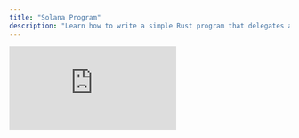 ```yaml
---
title: "Solana Program"
description: "Learn how to write a simple Rust program that delegates and increments a counter on Solana"
---
```




<div
  style={{
    position: "relative",
    paddingBottom: "56.25%",
    height: 0,
    overflow: "hidden",
  }}
>
  <iframe
    src="https://www.youtube.com/embed/b77bwSGDHK0?si=Oknc5f8CuC17WBnV&list=PLWR_ZQiGMS8mIe1kPZe8OfHIbhvZqaM8V"
    title="Build a real-time Rust Counter on Solana with MagicBlock's Ephemeral Rollup | Tutorial"
    style={{
      position: "absolute",
      top: 0,
      left: 0,
      width: "100%",
      height: "100%",
    }}
    frameBorder="0"
    allow="accelerometer; autoplay; clipboard-write; encrypted-media; gyroscope; picture-in-picture; web-share"
    allowFullScreen
    referrerPolicy="strict-origin-when-cross-origin"
  />
</div>

This guide will walk you through the process of writing a simple native Rust program (without Anchor dependencies) that increments a counter. You’ll learn how to deploy this program on Solana and interact with it using a Typescript test script.

---

## Software Packages

<SoftwareRust />

---

## Quick Access

If you prefer to dive straight into the code:

<CardGroup cols={2}>
  <Card
    title="Source Code: Native Rust Counter Program"
    icon="rust"
    href="https://github.com/magicblock-labs/magicblock-engine-examples/tree/main/rust-counter"
    iconType="duotone"
  ></Card>
  <Card
    title="Source Code: Typescript Test Script"
    icon="js"
    href="https://github.com/magicblock-labs/magicblock-engine-examples/blob/main/rust-counter/tests"
    iconType="duotone"
  ></Card>
  <Card
    title="Local Development"
    icon="computer"
    href="/pages/ephemeral-rollups-ers/how-to-guide/local-development"
    iconType="duotone"
  ></Card>
</CardGroup>

---

## Write your program

<Steps>
  <Step
    title={
      <a href="#overview">Write program and add delegation instructions</a>
    }
  ></Step>
  <Step title={<a href="#delegate">Delegate PDA on Base Layer</a>}></Step>
  <Step title={<a href="#commit">Commit PDA on ER</a>}></Step>
  <Step title={<a href="#undelegate">Undelegate PDA on ER</a>}></Step>
</Steps>

<Tabs>
  <Tab title="Overview">
    ## Core Functionality

    The program implements two main instructions:

    1. `InitializeCounter`: Initialize and sets the counter to 0 (called on Base Layer)
    2. `IncreaseCounter`: Increments the initialized counter by X amount (called on Base Layer or ER)

    The program implements specific instructions for delegating and undelegating the counter:

    1. `Delegate`: Delegates counter from Base Layer to ER (called on Base Layer)
    2. `CommitAndUndelegate`: Schedules sync of counter from ER to Base Layer, and undelegates counter on ER (called on ER)
    3. `Commit`: Schedules sync of counter from ER to Base Layer (called on ER)
    4. `Undelegate`: Undelegates counter on the Base Layer (called on Base Layer through validator CPI)

    Here's the core structure of our program:

    {" "}
    <InstructionsCode />
    <Note>
      Your "Undelegate" instruction must have the exact discriminator. It is never
      called by you, instead the validator on the Base Layer will callback with a
      CPI into your program after undelegating your account on ER.
    </Note>


    [⬆️ Back to Top](#write-your-program)

  </Tab>
  <Tab title="Delegate">
    ### Delegating the Counter PDA

    In order to delegate the counter PDA, and make it writable in an Ephemeral Rollup session, we need to add an instruction which
    internally calls the `delegate_account` function. `delegate_account` will CPI to the delegation program, which upon validation will gain ownership of the account.
    After this step, an ephemeral validator can start processing transactions on the counter PDA and propose state diff trough the delegation program.

    <Card
      title="Transaction (Base Layer): Delegate"
      icon="magnifying-glass"
      href="https://solscan.io/tx/5jUdf5rsfQsbLYAahS9axrnLnEjdbUqtXUmGfgGuS7QqbYJ4FZHgXTNoT1bxPXp7XQu78r8Ebpp1RT2u9V6qsc1r?cluster=devnet"
      iconType="duotone"
    >
      Inspect transactions details on Solana Explorer
    </Card>

    <DelegateCode />
    [⬆️ Back to Top](#write-your-program)

  </Tab>
    <Tab title="Commit">
    ### Committing while the PDA is delegated

    The ephemeral runtime allow to commit the state of the PDA while it is delegated. This is done by calling the `commit_accounts` function.

    <CardGroup cols={2}>
      <Card
        title="Transaction (ER): Commit"
        icon="magnifying-glass"
        href="https://solscan.io/tx/5GiFGyrnJPkEQbhE8EHVYczoj2RPGe1YSnoq1DzcUHAxpyzMUKtxG2Tc7TLkxtcCHr72ftnvmkAVMfecTaf6TCK8?cluster=custom&customUrl=https://devnet.magicblock.app"
        iconType="duotone"
      >
        Inspect transaction details on Solana Explorer
      </Card>
      <Card
        title="Transaction (Base layer): Commit"
        icon="magnifying-glass"
        href="https://solscan.io/tx/5fHBADq99LAEBzGoeDXGtN3ut8RBf2s5UhbDM1N6TMTpvADNeYLz8e8vinNWj1VhLhrR7UxFoW7bo2u6pBR3YRjj?cluster=devnet"
        iconType="duotone"
      >
        Inspect transaction details on Solana Explorer
      </Card>
    </CardGroup>

    <CommitCode />
    [⬆️ Back to Top](#write-your-program)

  </Tab>
  <Tab title="Undelegate">
    ### Undelegating the PDA

    Undelegating the PDA is done by calling the `commit_and_undelegate_accounts` as part of some instruction.
    Undelegation commit the latest state and give back the ownership of the PDA to the owner program. After undelegating and finalizing the state, the validator will create a callback CPI into "undelegate" on the Base Layer.

    <CardGroup cols={2}>
      <Card
        title="Transaction (ER): Undelegate"
        icon="magnifying-glass"
        href="https://solscan.io/tx/bMN6AhXrGH93Uc6ALibGgjnE39hcnY57mBhYkZ8TRaKxNRvyFaweaQPBmDxPv81cgR47WTTzzhfziTUEgAT8Y5m?cluster=custom&customUrl=https://devnet.magicblock.app"
        iconType="duotone"
      >
        Inspect transaction details on Solana Explorer
      </Card>
      <Card
        title="Transaction (Base layer): Undelegate"
        icon="magnifying-glass"
        href="https://solscan.io/tx/8JafYWiXmd4CHc2E97WKYnaNPmChZeg8aGYY7UUWaQ7Z54N5WoMcAVivyv2vdn9wKirMkR3y4UcmFPdXYqBtKAa?cluster=devnet"
        iconType="duotone"
      >
        Inspect transaction details on Solana Explorer
      </Card>
    </CardGroup>

    <UndelegateCode />
    [⬆️ Back to Top](#write-your-program)

  </Tab>
</Tabs>

---
